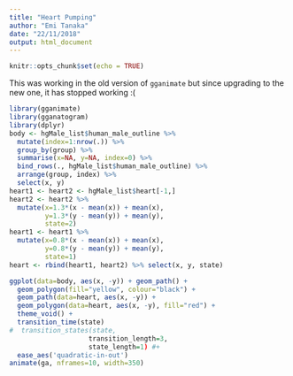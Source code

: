 ```yaml
---
title: "Heart Pumping"
author: "Emi Tanaka"
date: "22/11/2018"
output: html_document
---
```


```r
knitr::opts_chunk$set(echo = TRUE)
```

This was working in the old version of `gganimate` but since upgrading to the new one, it has stopped working :(

```r
library(gganimate)
library(gganatogram)
library(dplyr)
body <- hgMale_list$human_male_outline %>% 
  mutate(index=1:nrow(.)) %>%
  group_by(group) %>%
  summarise(x=NA, y=NA, index=0) %>%
  bind_rows(., hgMale_list$human_male_outline) %>% 
  arrange(group, index) %>% 
  select(x, y)
heart1 <- heart2 <- hgMale_list$heart[-1,]
heart2 <- heart2 %>% 
  mutate(x=1.3*(x - mean(x)) + mean(x),
         y=1.3*(y - mean(y)) + mean(y),
         state=2)
heart1 <- heart1 %>% 
  mutate(x=0.8*(x - mean(x)) + mean(x),
         y=0.8*(y - mean(y)) + mean(y),
         state=1)
heart <- rbind(heart1, heart2) %>% select(x, y, state)

ggplot(data=body, aes(x, -y)) + geom_path() +
  geom_polygon(fill="yellow", colour="black") +
  geom_path(data=heart, aes(x, -y)) + 
  geom_polygon(data=heart, aes(x, -y), fill="red") + 
  theme_void() + 
  transition_time(state)
#  transition_states(state,
                    transition_length=3,
                    state_length=1) #+
  ease_aes('quadratic-in-out')
animate(ga, nframes=10, width=350)  
```
